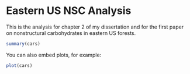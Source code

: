 Eastern US NSC Analysis
========================================================

This is the analysis for chapter 2 of my dissertation and for the first paper on nonstructural carbohydrates in eastern US forests.

```r
summary(cars)
```

You can also embed plots, for example:

```r
plot(cars)
```

